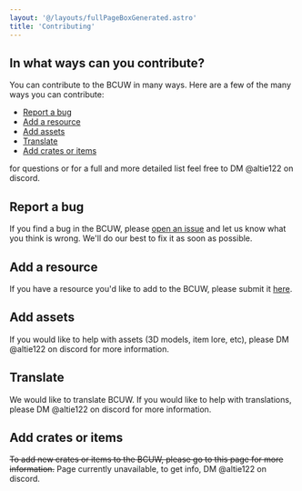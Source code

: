 ```yaml
---
layout: '@/layouts/fullPageBoxGenerated.astro'
title: 'Contributing'
---
```


## In what ways can you contribute?

You can contribute to the BCUW in many ways. Here are a few of the many ways you can contribute:

- [Report a bug](#report-a-bug)
- [Add a resource](#add-a-resource)
- [Add assets](#add-assets)
- [Translate](#translate)
- [Add crates or items](#add-crates-or-items)

for questions or for a full and more detailed list feel free to DM @altie122 on discord.

## Report a bug

If you find a bug in the BCUW, please [open an issue](https://github.com/Unofficial-BlossomCraft-Wikis/BCUW/issues) and let us know what you think is wrong. We'll do our best to fix it as soon as possible.

## Add a resource

If you have a resource you'd like to add to the BCUW, please submit it [here](https://forms.gle/Qx2eANJwPzGGLbZN6).

## Add assets

If you would like to help with assets (3D models, item lore, etc), please DM @altie122 on discord for more information.

## Translate

We would like to translate BCUW. If you would like to help with translations, please DM @altie122 on discord for more information.

## Add crates or items

~~To add new crates or items to the BCUW, please go to this page for more information.~~ Page currently unavailable, to get info, DM @altie122 on discord.